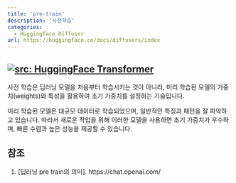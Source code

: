 ```yaml
---
title: 'pre-train'
description: '사전학습'
categories:
  - Huggingface Diffuser
url: https://huggingface.co/docs/diffusers/index
---
```

<a href="https://huggingface.co/docs/diffusers/index" target="_blank"><img   loading="lazy" alt="src: HuggingFace Transformer" src="https://img.shields.io/badge/문서-Huggingface_Diffuser-blue" ></a>
---

사전 학습은 딥러닝 모델을 처음부터 학습시키는 것이 아니라, 미리 학습된 모델의 가중치(weights)와 특성을 활용하여 초기 가중치를 설정하는 기술입니다.

미리 학습된 모델은 대규모 데이터로 학습되었으며, 일반적인 특징과 패턴을 잘 파악하고 있습니다. 따라서 새로운 작업을 위해 이러한 모델을 사용하면 초기 가중치가 우수하며, 빠른 수렴과 높은 성능을 제공할 수 있습니다.

## 참조

1. [딥러닝 pre train의 의미]. https://chat.openai.com/
